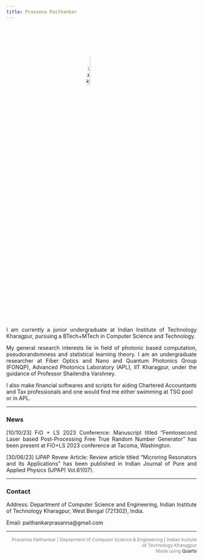 ```yaml
---
title: Prasanna Paithankar
---
```



<!-- html code to text justify -->
<style>
  p {
    text-align: justify;
  }
  /* also shift everything to left 10 px from left edge of screen*/
  a {
    text-decoration: none;
  }
</style>
<!-- insert image -->
<!-- center align -->
<img src="Assets/CoPAQ-cropped.jpg" alt="Prasanna Paithankar" style="display: block; margin-left: auto; margin-right: auto; width: 20%; border-radius: 50%;">

I am currently a junior undergraduate at Indian Institute of Technology Kharagpur, pursuing a BTech+MTech in Computer Science and Technology.

My general research interests lie in field of photonic based computation, pseudorandomness and statistical learning theory. I am an undergraduate researcher at Fiber Optics and Nano and Quantum Photonics Group (FONQP), Advanced Photonics Laboratory (APL), IIT Kharagpur, under the guidance of [Professor Shailendra Varshney](https://scholar.google.co.in/citations?user=7KsrPeEAAAAJ&hl=en).

I also make financial softwares and scripts for aiding Chartered Accountants and Tax professionals and one would find me either swimming at TSG pool or in APL.
<!-- Inset a small divder line -->
<hr>

### News
[10/10/23] FiO + LS 2023 Conference: Manuscript titled "Femtosecond Laser based Post-Processing Free True Random Number Generator" has been present at FiO+LS 2023 conference at Tacoma, Washington.

[30/06/23] IJPAP Revew Article: Review article titled "Microring Resonators and its Applications" has been published in Indian Journal of Pure and Applied Physics (IJPAP) Vol.61(07).

<hr>

### Contact
Address: Department of Computer Science and Engineering, Indian Institute of Technology Kharagpur, West Bengal (721302), India.

Email: <a href="mailto:paithankarprasanna@gmail.com">paithankarprasanna@gmail.com</a>

<hr>
<div style="font-size: 12px; color: grey; text-align: right; ">
Prasanna Paithankar | Deptarment of Computer Science & Engineering | Indian Insitute of Technology Kharagpur<br>Made using [Quarto](https://quarto.org/) </div>